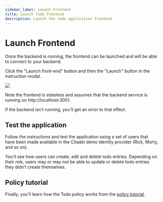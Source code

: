 ```yaml
---
sidebar_label: Launch Frontend
title: Launch Todo Frontend
description: Launch the todo application frontend
---
```


# Launch Frontend

Once the backend is running, the frontend can be launched and will be able to connect to your backend.

Click the "Launch front-end" button and then the "Launch" button in the instruction modal.

<img src="/todo/launch-frontend.png" />

Note the frontend is stateless and assumes that the backend service is running on http://localhost:3001. 

If the backend isn't running, you'll get an error to that effect.

## Test the application

Follow the instructions and test the application using a set of users that have been made available in the Citadel demo identity provider (Rick, Morty, and so on).

You'll see how users can create, edit and delete todo entries. Depending on their _role_, users may or may not be able to update or delete todo entries they didn't create themselves.

## Policy tutorial

Finally, you'll learn how the Todo policy works from the [policy tutorial](/docs/quickstarts/todo/todo-policy-tutorial).